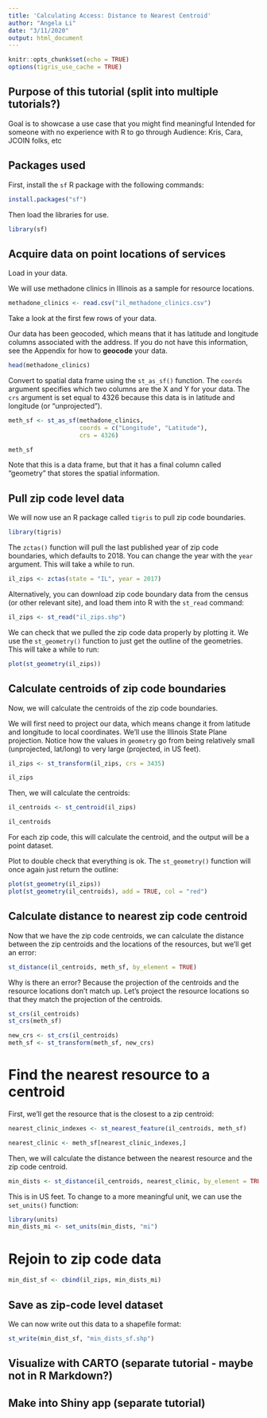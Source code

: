 ```yaml
---
title: 'Calculating Access: Distance to Nearest Centroid'
author: "Angela Li"
date: "3/11/2020"
output: html_document
---
```


```r
knitr::opts_chunk$set(echo = TRUE)
options(tigris_use_cache = TRUE)
```

## Purpose of this tutorial (split into multiple tutorials?)

Goal is to showcase a use case that you might find meaningful
Intended for someone with no experience with R to go through
Audience: Kris, Cara, JCOIN folks, etc

## Packages used

First, install the `sf` R package with the following commands:

```r
install.packages("sf")
```

Then load the libraries for use.

```r
library(sf)
```

## Acquire data on point locations of services

Load in your data.

We will use methadone clinics in Illinois as a sample for resource locations.

```r
methadone_clinics <- read.csv("il_methadone_clinics.csv")
```

Take a look at the first few rows of your data.

Our data has been geocoded, which means that it has latitude and longitude columns associated with the address. If you do not have this information, see the Appendix for how to **geocode** your data.

```r
head(methadone_clinics)
```

Convert to spatial data frame using the `st_as_sf()` function. The `coords` argument specifies which two columns are the X and Y for your data. The `crs` argument is set equal to 4326 because this data is in latitude and longitude (or "unprojected").

```r
meth_sf <- st_as_sf(methadone_clinics, 
                    coords = c("Longitude", "Latitude"),
                    crs = 4326)

meth_sf
```

Note that this is a data frame, but that it has a final column called "geometry" that stores the spatial information.

## Pull zip code level data

We will now use an R package called `tigris` to pull zip code boundaries.

```r
library(tigris)
```

The `zctas()` function will pull the last published year of zip code boundaries, which defaults to 2018. You can change the year with the `year` argument. This will take a while to run.

```r
il_zips <- zctas(state = "IL", year = 2017)
```

Alternatively, you can download zip code boundary data from the census (or other relevant site), and load them into R with the `st_read` command:

```r
il_zips <- st_read("il_zips.shp")
```

We can check that we pulled the zip code data properly by plotting it. We use the `st_geometry()` function to just get the outline of the geometries. This will take a while to run:

```r
plot(st_geometry(il_zips))
```

## Calculate centroids of zip code boundaries

Now, we will calculate the centroids of the zip code boundaries.

We will first need to project our data, which means change it from latitude and longitude to local coordinates. We'll use the Illinois State Plane projection. Notice how the values in `geometry` go from being relatively small (unprojected, lat/long) to very large (projected, in US feet).

```r
il_zips <- st_transform(il_zips, crs = 3435)

il_zips
```

Then, we will calculate the centroids:

```r
il_centroids <- st_centroid(il_zips)

il_centroids
```

For each zip code, this will calculate the centroid, and the output will be a point dataset.

Plot to double check that everything is ok. The `st_geometry()` function will once again just return the outline:

```r
plot(st_geometry(il_zips))
plot(st_geometry(il_centroids), add = TRUE, col = "red")
```

## Calculate distance to nearest zip code centroid

Now that we have the zip code centroids, we can calculate the distance between the zip centroids and the locations of the resources, but we'll get an error:

```r
st_distance(il_centroids, meth_sf, by_element = TRUE)
```

Why is there an error? Because the projection of the centroids and the resource locations don't match up. Let's project the resource locations so that they match the projection of the centroids.

```r
st_crs(il_centroids)
st_crs(meth_sf)
```

```r
new_crs <- st_crs(il_centroids)
meth_sf <- st_transform(meth_sf, new_crs)
```

# Find the nearest resource to a centroid

First, we'll get the resource that is the closest to a zip centroid:

```r
nearest_clinic_indexes <- st_nearest_feature(il_centroids, meth_sf)

nearest_clinic <- meth_sf[nearest_clinic_indexes,]
```

Then, we will calculate the distance between the nearest resource and the zip code centroid.

```r
min_dists <- st_distance(il_centroids, nearest_clinic, by_element = TRUE)
```

This is in US feet. To change to a more meaningful unit, we can use the `set_units()` function:

```r
library(units)
min_dists_mi <- set_units(min_dists, "mi")
```

# Rejoin to zip code data

```r
min_dist_sf <- cbind(il_zips, min_dists_mi)
```

## Save as zip-code level dataset

We can now write out this data to a shapefile format:

```r
st_write(min_dist_sf, "min_dists_sf.shp")
```

## Visualize with CARTO (separate tutorial - maybe not in R Markdown?)

## Make into Shiny app (separate tutorial)